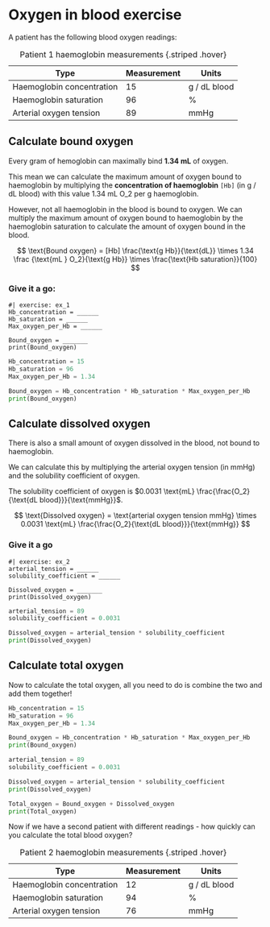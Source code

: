 # Oxygen in blood exercise 

A patient has the following blood oxygen readings: 

| Type | Measurement | Units | 
| --- | --- | --- | 
| Haemoglobin concentration | 15 | g / dL blood | 
| Haemoglobin saturation | 96 | % | 
| Arterial oxygen tension | 89 | mmHg |

: Patient 1 haemoglobin measurements {.striped .hover}

## Calculate bound oxygen 

Every gram of hemoglobin can maximally bind **1.34 mL** of oxygen. 

This mean we can calculate the maximum amount of oxygen bound to haemoglobin by multiplying the **concentration of haemoglobin** ```[Hb]``` (in g / dL blood) with this value 1.34 mL O_2 per g haemoglobin. 

However, not all haemoglobin in the blood is bound to oxygen. We can multiply the maximum amount of oxygen bound to haemoglobin by the haemoglobin saturation to calculate the amount of oxygen bound in the blood. 

$$
\text{Bound oxygen} = [Hb] \frac{\text{g Hb}}{\text{dL}} \times 1.34 \frac {\text{mL } O_2}{\text{g Hb}} \times \frac{\text{Hb saturation}}{100}
$$

### Give it a go: 

```pyodide
#| exercise: ex_1
Hb_concentration = ______
Hb_saturation = ______
Max_oxygen_per_Hb = ______ 

Bound_oxygen = _______
print(Bound_oxygen)
```

::: { .callout-tip collapse="true" title="Show answer"}
```python
Hb_concentration = 15
Hb_saturation = 96
Max_oxygen_per_Hb = 1.34 

Bound_oxygen = Hb_concentration * Hb_saturation * Max_oxygen_per_Hb
print(Bound_oxygen)
```
:::

## Calculate dissolved oxygen 

There is also a small amount of oxygen dissolved in the blood, not bound to haemoglobin. 

We can calculate this by multiplying the arterial oxygen tension (in mmHg) and the solubility coefficient of oxygen. 

The solubility coefficient of oxygen is $0.0031 \text{mL} \frac{\frac{O_2}{\text{dL blood}}}{\text{mmHg}}$. 

$$
\text{Dissolved oxygen} = \text{arterial oxygen tension mmHg} \times 0.0031 \text{mL} \frac{\frac{O_2}{\text{dL blood}}}{\text{mmHg}}
$$

### Give it a go

```pyodide
#| exercise: ex_2
arterial_tension = ______
solubility_coefficient = ______

Dissolved_oxygen = _______
print(Dissolved_oxygen)
```

::: { .callout-tip collapse="true" title="Show answer"}
```python
arterial_tension = 89
solubility_coefficient = 0.0031

Dissolved_oxygen = arterial_tension * solubility_coefficient
print(Dissolved_oxygen)
```
:::

## Calculate total oxygen

Now to calculate the total oxygen, all you need to do is combine the two and add them together! 

::: { .callout-tip collapse="true" title="Show answer"}
```python
Hb_concentration = 15
Hb_saturation = 96
Max_oxygen_per_Hb = 1.34 

Bound_oxygen = Hb_concentration * Hb_saturation * Max_oxygen_per_Hb
print(Bound_oxygen)

arterial_tension = 89
solubility_coefficient = 0.0031

Dissolved_oxygen = arterial_tension * solubility_coefficient
print(Dissolved_oxygen)

Total_oxygen = Bound_oxygen + Dissolved_oxygen 
print(Total_oxygen)
```
:::

Now if we have a second patient with different readings - how quickly can you calculate the total blood oxygen? 

| Type | Measurement | Units | 
| --- | --- | --- | 
| Haemoglobin concentration | 12 | g / dL blood | 
| Haemoglobin saturation | 94 | % | 
| Arterial oxygen tension | 76 | mmHg |

: Patient 2 haemoglobin measurements {.striped .hover}